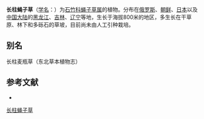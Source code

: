 {{Speciesbox
| name = 长柱蝇子草
| status = 
| status_system = 
| image =
| genus = Silene
| species = macrostyla
| authority = Maxim.
}}

'''长柱蝇子草'''（[[学名|学名]]：{{lang|la|''Silene macrostyla''}}）为[[石竹科|石竹科]][[蝇子草属|蝇子草属]]的植物。分布在[[俄罗斯|俄罗斯]]、[[朝鲜|朝鲜]]、[[日本|日本]]以及[[中国大陆|中国大陆]]的[[黑龙江|黑龙江]]、[[吉林|吉林]]、[[辽宁|辽宁]]等地，生长于海拔800米的地区，多生长在干草原、林下和多砾石的草坡，目前尚未由人工引种栽培。

== 别名 ==
长柱麦瓶草（东北草本植物志）

== 参考文献 ==
<div class="references-small">
* {{cite web| url =http://www.bioinfo.cn/db05/KmzwSpecies.php?action=view&id=2641| title =长柱蝇子草| work =《中国高等植物数据库全库》| publisher =中国科学院微生物研究所| author =昆明植物研究所| accessdate =2009-02-23| deadurl =yes| archiveurl =https://web.archive.org/web/20160305030007/http://www.bioinfo.cn/db05/KmzwSpecies.php?action=view&id=2641| archivedate =2016-03-05}}
</div>
{{Taxonbar|from=Q15226140}}

[[Category:蝇子草属|长柱蝇子草]]


{{植物小作品}}
